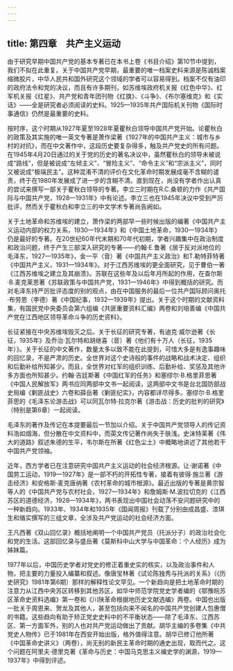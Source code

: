 ```yaml
---
---
---
```

title: 第四章　共产主义运动
---



由于研究早期中国共产党的基本专著已在本书上卷《书目介绍》第10节中提到，我们不拟在此重复。关于中国共产党早期，最重要的唯一档案史料来源是陈诚档案缩微胶片，中华人民共和国外研究这个领域的学者可以容易得到。档案不仅有油印的政府法令和党的决议，而且有许多期刊，如苏维埃政府机关报《红色中华》、红军机关报《红星》、共产党和青年团刊物《红旗》、《斗争》、《布尔塞维克》和《实话》——全是研究者必须阅读的史料。1925—1935年共产国际机关刊物《国际时事通信》仍然是最重要的史料。

按时序，这个时期从1927年夏至1928年夏瞿秋白领导中国共产党开始。论瞿秋白的政策及其实施的唯一英文专著是萧作梁著《1927年的中国共产主义：城市与乡村的对抗》，而在中文著作中，这段历史要复杂得多，触及共产党史的所有问题。在1945年4月20日通过的关于党的历史的著名决议中，虽然瞿秋白的领导未被说成“路线”，但是被说成“左倾主义”、“冒险主义”、“命令主义”和“宗派主义”，同时又被说成“极端民主”。这种混淆不清的评价在文化革命时期发展成毫不含糊的谴责，终于在1980年发展成了进一步的含糊不清。直到现在，尚没有学者作出认真的尝试来撰写一部关于瞿秋白领导的专著。李立三时期在R.C.桑顿的力作《共产国际与中国共产党，1928—1931年》中有论述。李立三也在1945年决议中受到严厉批评，然而关于瞿秋白和李立三的中文学术专著尚告阙如。

关于土地革命和苏维埃的建立，萧作梁的两部早一些时候出版的编著《中国共产主义运动内部的权力关系，1930—1934年》和《中国土地革命，1930—1934年》仍是最好的专著。在20世纪60年代末期和70年代初期，学者兴趣集中在政治制度和政治问题，终于产生三部深入研究的专著——约翰·E.鲁著《居于反对派地位的毛泽东，1927—1935年》，金一平（音）著《中国共产主义政治》和T.勒特菲特著《中国共产主义，1931—1934年》。对于江西苏维埃的更全面研究，见于曹伯一著《江西苏维埃之建立及其崩溃》。苏联在这些年及以后年月所起的作用，在查尔斯·B.麦克莱恩著《苏联政策与中国共产党，1931—1946年》中得到概括的研究。而对毛泽东持严厉批评态度的别的观点，由在中国服务的最后一位共产国际顾问奥托·布劳恩（李德）著《中国纪事，1932—1939年》提出。关于这个时期的文献资料集，有国民党中央委员会第六组编《共匪重要资料汇编》两卷和刘培善编《中国共产党在江西地区领导革命斗争的历史资料》。

长征紧接在中央苏维埃毁灭之后。关于长征的研究专著，有迪克·威尔逊著《长征，1935年》及乔治·瓦尔特和胡继喜（音）著《他们有十万人（长征，1935年）》。关于长征的中文著作，数量太多以致不能在此提到，可惜大多是有逸事趣味的回忆录，不是严肃的历史。全世界对这个史诗般的事件的战略和战术决定、组织和后勤补给所知甚少。而且，全世界对红军的组织训练、后勤补给、奖惩及其他许多方面也所知甚少。约翰·吉廷斯著《中国红军的任务》和塞缪尔·B.格里菲思著《中国人民解放军》两书应同两部中文书一起阅读，这两部中文书是台北国防部战史局编《剿匪战史》六卷和薛岳著《剿匪纪实》，内容都详尽得多。塞缪尔·B.格里菲思的《毛泽东论游击战》可以同瓦尔特·拉克尔著《游击战：历史的批判的研究》（特别是第6章）一起阅读。

毛泽东的著作及传记在本提要最后一节加以介绍。关于中国共产党领导人的传记资料浩如烟海，但分散在中文资料中，而英文传记著作尚失于肤浅。史沫特莱著《伟大的道路》叙述朱德的生平，韦尔斯在所著《红色尘土》中概略地讲述了其他若干中国共产党领袖。

近年，西方学者已在注意研究中国共产主义运动的社会经济根源。让·谢诺著《中国劳工运动，1919—1927年》是一部不朽的开拓性专著，接着有彼得·施兰著《游击经济》和安格斯·麦克唐纳著《农村革命的城市根源》。最近出版的专著是黄宗智等人的《中国共产党与农村社会，1927—1934年》和詹姆斯·M.波拉切克的《江西苏区的道德经济，1928—1934年》，两书表现出中国社会动荡不安问题研究中的一种新趋向。1933年、1934年和1935年《国闻周报》刊载了分别由成昌盛、漆琪生和循实撰写的三组文章，全涉及共产党运动的社会经济方面。

王凡西著《双山回忆录》概括地阐明一个中国共产党员（托派分子）的政治社会化和党的生活。这部回忆录与盛岳著《莫斯科中山大学与中国革命：个人经历》成为姊妹篇。

1977年以后，中国历史学者对党史的修正着重史实的核实，以及政治事件和人物，把主要的力量投入编纂和叙述。像唐宝林著《试论陈独秀与托派的关系》（《历史研究》1981年第6期）那样的解释性论文罕见。一个新趋向是把土地革命时期的注意力从江西中央苏区转移到其他苏区，如华中师范学院党史学者编的《鄂豫皖苏区革命史资料选编》第一卷和《川陕革命根据地历史文献选编》两卷。中国也出版一批关于周恩来、贺龙及其他人，甚至包括向来不闻名的中国共产党创建人包惠僧的书籍。这些趋向有助于矫正党史史料中的不平衡状态——除了毛泽东、江西苏区、第一方面军外，别的人也对共产党运动做出了贡献。胡华主编的多卷集《中共党史人物传》已于1981年在西安开始出版，格外值得注意。胡华已修订他所著《中国革命史讲义》（两卷），尚无别的新民主革命时期的通史出现，取而代之。这个问题在阿里夫·德里克著《革命与历史：中国马克思主义编史学的渊源，1919—1937年》中得到评述。
